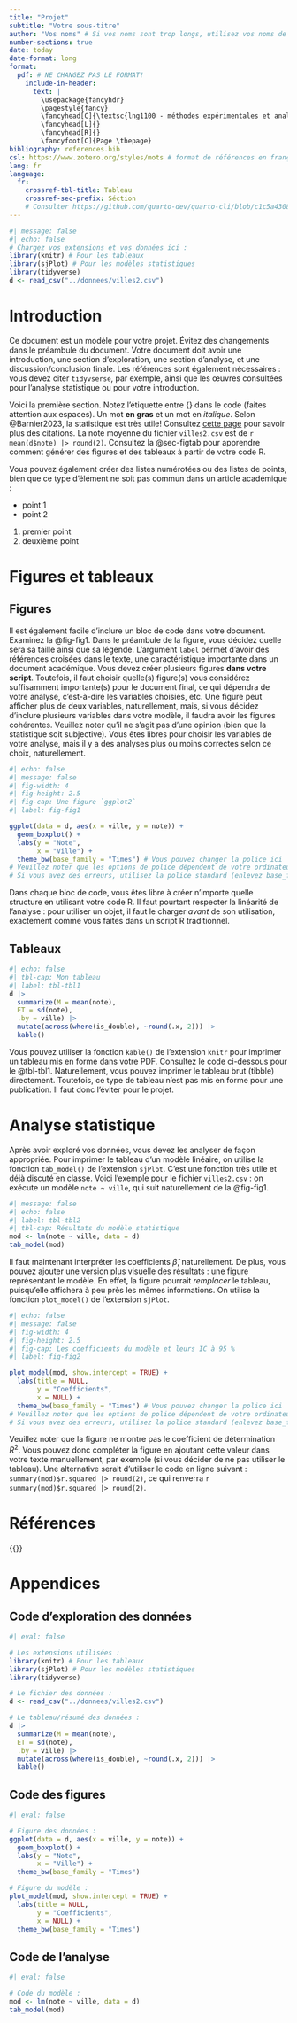 ```yaml
---
title: "Projet"
subtitle: "Votre sous-titre"
author: "Vos noms" # Si vos noms sont trop longs, utilisez vos noms de famille
number-sections: true
date: today
date-format: long
format: 
  pdf: # NE CHANGEZ PAS LE FORMAT!
    include-in-header: 
      text: |
        \usepackage{fancyhdr}
        \pagestyle{fancy}
        \fancyhead[C]{\textsc{lng1100 - méthodes expérimentales et analyse de données}}
        \fancyhead[L]{}
        \fancyhead[R]{}
        \fancyfoot[C]{Page \thepage}
bibliography: references.bib
csl: https://www.zotero.org/styles/mots # format de références en français
lang: fr
language:
  fr:
    crossref-tbl-title: Tableau
    crossref-sec-prefix: Séction
    # Consulter https://github.com/quarto-dev/quarto-cli/blob/c1c5a4308f77fa2674082f41be12446cdcf415fd/src/resources/language/_language.yml
---
```


<!-- Pour enlever le numéro de page de la première page -->
:::{latex}
\thispagestyle{empty}
:::

```r
#| message: false
#| echo: false
# Chargez vos extensions et vos données ici :
library(knitr) # Pour les tableaux
library(sjPlot) # Pour les modèles statistiques
library(tidyverse)
d <- read_csv("../donnees/villes2.csv")
```
# Introduction{#sec-intro}

Ce document est un modèle pour votre projet. Évitez des changements dans le préambule du document. Votre document doit avoir une introduction, une section d'exploration, une section d'analyse, et une discussion/conclusion finale. Les références sont également nécessaires : vous devez citer `tidyvserse`, par exemple, ainsi que les œuvres consultées pour l'analyse statistique ou pour votre introduction.

Voici la première section. Notez l'étiquette entre {} dans le code (faites attention aux espaces). Un mot **en gras** et un mot en *italique*. Selon @Barnier2023, la statistique est très utile! Consultez [cette page](https://quarto.org/docs/authoring/citations.html) pour savoir plus des citations. La note moyenne du fichier `villes2.csv` est de `r mean(d$note) |> round(2)`. Consultez la @sec-figtab pour apprendre comment générer des figures et des tableaux à partir de votre code R.

Vous pouvez également créer des listes numérotées ou des listes de points, bien que ce type d'élément ne soit pas commun dans un article académique :

- point 1
- point 2

1. premier point
2. deuxième point


# Figures et tableaux{#sec-figtab}

## Figures{#sec-figures}

Il est également facile d'inclure un bloc de code dans votre document. Examinez la @fig-fig1. Dans le préambule de la figure, vous décidez quelle sera sa taille ainsi que sa légende. L'argument `label` permet d'avoir des références croisées dans le texte, une caractéristique importante dans un document académique. Vous devez créer plusieurs figures **dans votre script**. Toutefois, il faut choisir quelle(s) figure(s) vous considérez suffisamment importante(s) pour le document final, ce qui dépendra de votre analyse, c'est-à-dire les variables choisies, etc. Une figure peut afficher plus de deux variables, naturellement, mais, si vous décidez d'inclure plusieurs variables dans votre modèle, il faudra avoir les figures cohérentes. Veuillez noter qu'il ne s'agit pas d'une opinion (bien que la statistique soit subjective). Vous êtes libres pour choisir les variables de votre analyse, mais il y a des analyses plus ou moins correctes selon ce choix, naturellement.

```r
#| echo: false
#| message: false
#| fig-width: 4
#| fig-height: 2.5
#| fig-cap: Une figure `ggplot2`
#| label: fig-fig1

ggplot(data = d, aes(x = ville, y = note)) + 
  geom_boxplot() + 
  labs(y = "Note", 
       x = "Ville") +
  theme_bw(base_family = "Times") # Vous pouvez changer la police ici
# Veuillez noter que les options de police dépendent de votre ordinateur.
# Si vous avez des erreurs, utilisez la police standard (enlevez base_family = ...).
```

Dans chaque bloc de code, vous êtes libre à créer n'importe quelle structure en utilisant votre code R. Il faut pourtant respecter la linéarité de l'analyse : pour utiliser un objet, il faut le charger *avant* de son utilisation, exactement comme vous faites dans un script R traditionnel.

## Tableaux{#sec-tableaux}

```r
#| echo: false
#| tbl-cap: Mon tableau
#| label: tbl-tbl1
d |> 
  summarize(M = mean(note),
  ET = sd(note),
  .by = ville) |> 
  mutate(across(where(is_double), ~round(.x, 2))) |> 
  kable()
```

Vous pouvez utiliser la fonction `kable()` de l'extension `knitr` pour imprimer un tableau mis en forme dans votre PDF. Consultez le code ci-dessous pour le @tbl-tbl1. Naturellement, vous pouvez imprimer le tableau brut (tibble) directement. Toutefois, ce type de tableau n'est pas mis en forme pour une publication. Il faut donc l'éviter pour le projet.

# Analyse statistique{#sec-stats}

Après avoir exploré vos données, vous devez les analyser de façon appropriée. Pour imprimer le tableau d'un modèle linéaire, on utilise la fonction `tab_model()` de l'extension `sjPlot`. C'est une fonction très utile et déjà discuté en classe. Voici l'exemple pour le fichier `villes2.csv` : on exécute un modèle `note ~ ville`, qui suit naturellement de la @fig-fig1.


<!-- Si jamais vous voulez ajouter un saut de page : -->
<!-- enlever les commentaires ci-dessous pour {{<pagebreak>}} -->

<!-- {{<pagebreak>}} -->

<!-- cela peut être important si un tableau ou si une figure -->
<!-- n'est pas exactement dans une position idéale dans le texte. -->

```r
#| message: false
#| echo: false
#| label: tbl-tbl2
#| tbl-cap: Résultats du modèle statistique
mod <- lm(note ~ ville, data = d)
tab_model(mod)
```
<!-- Le tableau de tab_model() n'est pas magnifique, mais il  -->
<!-- sera suffisant pour notre projet. -->

Il faut maintenant interpréter les coefficients $\hat\beta$, naturellement. De plus, vous pouvez ajouter une version plus visuelle des résultats : une figure représentant le modèle. En effet, la figure pourrait *remplacer* le tableau, puisqu'elle affichera à peu près les mêmes informations. On utilise la fonction `plot_model()` de l'extension `sjPlot`.

```r
#| echo: false
#| message: false
#| fig-width: 4
#| fig-height: 2.5
#| fig-cap: Les coefficients du modèle et leurs IC à 95 %
#| label: fig-fig2

plot_model(mod, show.intercept = TRUE) + 
  labs(title = NULL,
       y = "Coefficients",
       x = NULL) + 
  theme_bw(base_family = "Times") # Vous pouvez changer la police ici
# Veuillez noter que les options de police dépendent de votre ordinateur.
# Si vous avez des erreurs, utilisez la police standard (enlevez base_family = ...).

```

Veuillez noter que la figure ne montre pas le coefficient de détermination $R^2$. Vous pouvez donc compléter la figure en ajoutant cette valeur dans votre texte manuellement, par exemple (si vous décider de ne pas utiliser le tableau). Une alternative serait d'utiliser le code en ligne suivant : `summary(mod)$r.squared |> round(2)`, ce qui renverra `r summary(mod)$r.squared |> round(2)`.





# Références{-}

::: {#refs}
:::

{{<pagebreak>}}

# Appendices{-}

<!-- Ajoutez votre code ici. -->

## Code d'exploration des données {-}

```r
#| eval: false

# Les extensions utilisées :
library(knitr) # Pour les tableaux
library(sjPlot) # Pour les modèles statistiques
library(tidyverse)

# Le fichier des données :
d <- read_csv("../donnees/villes2.csv")

# Le tableau/résumé des données :
d |> 
  summarize(M = mean(note),
  ET = sd(note),
  .by = ville) |> 
  mutate(across(where(is_double), ~round(.x, 2))) |> 
  kable()
```


## Code des figures {-}

```r
#| eval: false

# Figure des données :
ggplot(data = d, aes(x = ville, y = note)) + 
  geom_boxplot() + 
  labs(y = "Note", 
       x = "Ville") +
  theme_bw(base_family = "Times")

# Figure du modèle :
plot_model(mod, show.intercept = TRUE) + 
  labs(title = NULL,
       y = "Coefficients",
       x = NULL) + 
  theme_bw(base_family = "Times")
```

## Code de l'analyse {-}

```r
#| eval: false

# Code du modèle :
mod <- lm(note ~ ville, data = d)
tab_model(mod)
```


